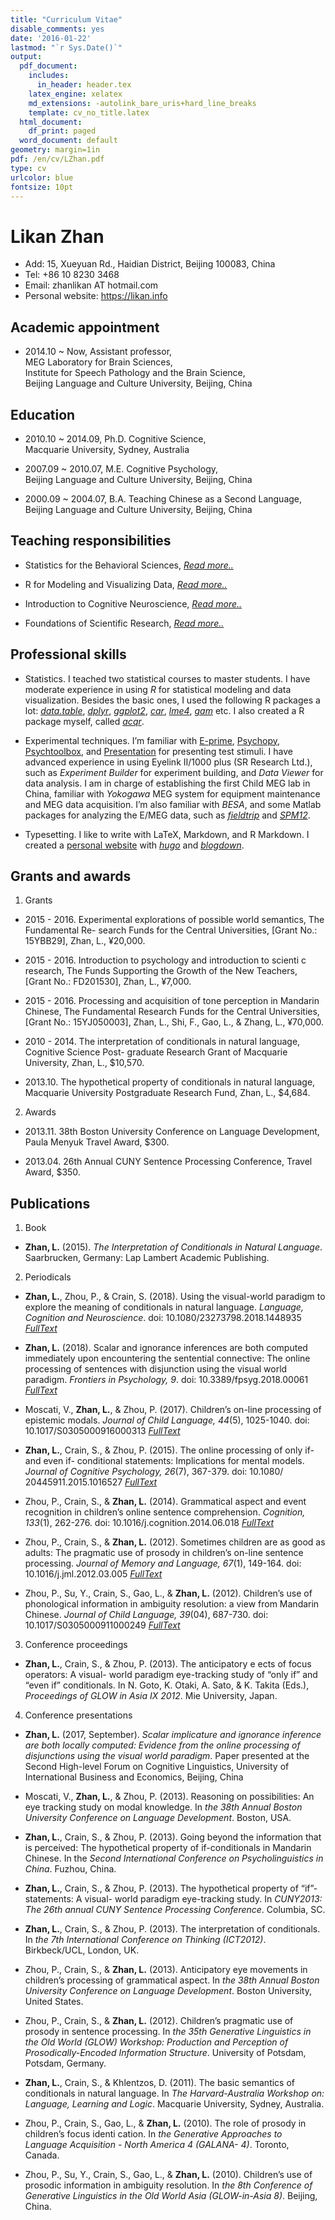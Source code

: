 ```yaml
---
title: "Curriculum Vitae"
disable_comments: yes
date: '2016-01-22'
lastmod: "`r Sys.Date()`"
output:
  pdf_document:
    includes:
      in_header: header.tex
    latex_engine: xelatex
    md_extensions: -autolink_bare_uris+hard_line_breaks
    template: cv_no_title.latex
  html_document:
    df_print: paged
  word_document: default
geometry: margin=1in
pdf: /en/cv/LZhan.pdf
type: cv
urlcolor: blue
fontsize: 10pt
---
```


# Likan Zhan

- Add: 15, Xueyuan Rd., Haidian District, Beijing 100083, China
- Tel:  +86 10 8230 3468
- Email: zhanlikan AT hotmail.com
- Personal website: <https://likan.info>

## Academic appointment

- 2014.10 ~ Now, Assistant professor,<br>
  MEG Laboratory for Brain Sciences, <br>
  Institute for Speech Pathology and the Brain Science,<br>
  Beijing Language and Culture University, Beijing, China

## Education

- 2010.10 ~ 2014.09, Ph.D. Cognitive Science, <br>
  Macquarie University, Sydney, Australia

- 2007.09 ~ 2010.07, M.E. Cognitive Psychology, <br>
  Beijing Language and Culture University, Beijing, China

- 2000.09 ~ 2004.07, B.A. Teaching Chinese as a Second Language, <br>
  Beijing Language and Culture University, Beijing, China


## Teaching responsibilities

- Statistics for the Behavioral Sciences, <i class="fa fa-file-text-o"> [Read more..](https://likan.info/en/teach/stat_behav_sci/)</i>

- R for Modeling and Visualizing Data, <i class="fa fa-file-text-o"> [Read more..](https://likan.info/en/teach/model_vis_data/)</i>

- Introduction to Cognitive Neuroscience, <i class="fa fa-file-text-o"> [Read more..](https://likan.info/en/teach/cogn_neurosci/)</i>

- Foundations of Scientific Research, <i class="fa fa-file-text-o"> [Read more..](https://likan.info/en/teach/found_sci_res/)</i>

## Professional skills

- Statistics. I teached two statistical courses to master students. I have moderate experience in using *R* for statistical modeling and data visualization. Besides the basic ones, I used the following R packages a lot: [*data.table*](http://r-datatable.com), [*dplyr*](http://dplyr.tidyverse.org), [*ggplot2*](http://ggplot2.tidyverse.org), [*car*](https://cran.r-project.org/web/packages/car/index.html), [*lme4*](https://github.com/lme4/lme4), [*gam*](https://cran.r-project.org/web/packages/gam/index.html) etc. I also created a R package myself, called [*acqr*](https://github.com/likanzhan/acqr).

- Experimental techniques. I'm familiar with [E-prime](https://www.pstnet.com/eprime.cfm), [Psychopy](http://www.psychopy.org), [Psychtoolbox](http://psychtoolbox.org), and [Presentation](https://www.neurobs.com/presentation) for presenting test stimuli. I have advanced experience in using Eyelink II/1000 plus (SR Research Ltd.), such as *Experiment Builder* for experiment building, and *Data Viewer* for data analysis. I am in charge of establishing the first Child MEG lab in China, familiar with *Yokogawa* MEG system for equipment maintenance and MEG data acquisition. I'm also familiar with *BESA*, and some Matlab packages for analyzing the E/MEG data, such as [*fieldtrip*](http://www.fieldtriptoolbox.org) and [*SPM12*](https://github.com/neurodebian/spm12).

- Typesetting. I like to write with LaTeX, Markdown, and R Markdown. I created a [personal website](https://likan.info) with [*hugo*](https://gohugo.io) and [*blogdown*](https://github.com/rstudio/blogdown).

## Grants and awards

1. Grants
- 2015 - 2016. Experimental explorations of possible world semantics, The Fundamental Re- search Funds for the Central Universities, [Grant No.: 15YBB29], Zhan, L., ¥20,000.

- 2015 - 2016. Introduction to psychology and introduction to scienti c research, The Funds Supporting the Growth of the New Teachers, [Grant No.: FD201530], Zhan, L., ¥7,000.

- 2015 - 2016. Processing and acquisition of tone perception in Mandarin Chinese, The Fundamental Research Funds for the Central Universities, [Grant No.: 15YJ050003], Zhan, L., Shi, F., Gao, L., & Zhang, L., ¥70,000.

- 2010 - 2014. The interpretation of conditionals in natural language, Cognitive Science Post- graduate Research Grant of Macquarie University, Zhan, L., $10,570.

- 2013.10. The hypothetical property of conditionals in natural language, Macquarie University Postgraduate Research Fund, Zhan, L., $4,684.

2. Awards
- 2013.11. 38th Boston University Conference on Language Development, Paula Menyuk Travel Award, $300.

- 2013.04. 26th Annual CUNY Sentence Processing Conference, Travel Award, $350.

## Publications

1. Book

- **Zhan, L.** (2015). *The Interpretation of Conditionals in Natural Language*. Saarbrucken, Germany: Lap Lambert Academic Publishing.

2. Periodicals

- **Zhan, L.**, Zhou, P., & Crain, S. (2018). Using the visual-world paradigm to explore the meaning of conditionals in natural language. *Language, Cognition and Neuroscience*. doi: 10.1080/23273798.2018.1448935 <i class="fa fa-file-pdf-o"> [FullText](https://publications.likan.info/LangCognNeurosci2018.pdf)</i>

- **Zhan, L.** (2018). Scalar and ignorance inferences are both computed immediately upon encountering the sentential connective: The online processing of sentences with disjunction using the visual world paradigm. *Frontiers in Psychology, 9*. doi: 10.3389/fpsyg.2018.00061  <i class="fa fa-file-pdf-o"> [FullText](https://www.frontiersin.org/articles/10.3389/fpsyg.2018.00061/full)</i>

- Moscati, V., **Zhan, L.**, & Zhou, P. (2017). Children's on-line processing of epistemic modals. *Journal of Child Language, 44*(5), 1025-1040. doi: 10.1017/S0305000916000313 
<i class="fa fa-file-pdf-o"> [FullText](https://publications.likan.info/JChildLang2016.pdf)</i>

- **Zhan, L.**, Crain, S., & Zhou, P. (2015). The online processing of only if- and even if- conditional statements: Implications for mental models. *Journal of Cognitive Psychology, 26*(7), 367-379. doi: 10.1080/ 20445911.2015.1016527 <i class="fa fa-file-pdf-o"> [FullText](https://publications.likan.info/JCognPsychol2015.pdf)</i>

- Zhou, P., Crain, S., & **Zhan, L.** (2014). Grammatical aspect and event recognition in children's online sentence comprehension. *Cognition, 133*(1), 262-276. doi: 10.1016/j.cognition.2014.06.018 <i class="fa fa-file-pdf-o"> [FullText](http://publications.likan.info/Cognition2014.pdf)</i>

- Zhou, P., Crain, S., & **Zhan, L.** (2012). Sometimes children are as good as adults: The pragmatic use of prosody in children’s on-line sentence processing. *Journal of Memory and Language, 67*(1), 149-164. doi: 10.1016/j.jml.2012.03.005 <i class="fa fa-file-pdf-o"> [FullText](https://publications.likan.info/JMemLang2012.pdf)</i>

- Zhou, P., Su, Y., Crain, S., Gao, L., & **Zhan, L.** (2012). Children's use of phonological information in ambiguity resolution: a view from Mandarin Chinese. *Journal of Child Language, 39*(04), 687-730. doi: 10.1017/S0305000911000249 <i class="fa fa-file-pdf-o"> [FullText](https://publications.likan.info/JChildLang2012.pdf)</i>

3. Conference proceedings

- **Zhan, L.**, Crain, S., & Zhou, P. (2013). The anticipatory e ects of focus operators: A visual- world paradigm eye-tracking study of “only if” and “even if” conditionals. In N. Goto, K. Otaki, A. Sato, & K. Takita (Eds.), *Proceedings of GLOW in Asia IX 2012*. Mie University, Japan.


4. Conference presentations

- **Zhan, L.** (2017, September). *Scalar implicature and ignorance inference are both locally computed: Evidence from the online processing of disjunctions using the visual world paradigm*. Paper presented at the Second High-level Forum on Cognitive Linguistics, University of International Business and Economics, Beijing, China

- Moscati, V., **Zhan, L.**, & Zhou, P. (2013). Reasoning on possibilities: An eye tracking study on modal knowledge. In *the 38th Annual Boston University Conference on Language Development*. Boston, USA.

- **Zhan, L.**, Crain, S., & Zhou, P. (2013). Going beyond the information that is perceived: The hypothetical property of if-conditionals in Mandarin Chinese. In the *Second International Conference on Psycholinguistics in China*. Fuzhou, China.

- **Zhan, L.**, Crain, S., & Zhou, P. (2013). The hypothetical property of “if”-statements: A visual- world paradigm eye-tracking study. In *CUNY2013: The 26th annual CUNY Sentence Processing Conference*. Columbia, SC.

- **Zhan, L.**, Crain, S., & Zhou, P. (2013). The interpretation of conditionals. In *the 7th International Conference on Thinking (ICT2012)*. Birkbeck/UCL, London, UK.

- Zhou, P., Crain, S., & **Zhan, L.** (2013). Anticipatory eye movements in children’s processing of grammatical aspect. In *the 38th Annual Boston University Conference on Language Development*. Boston University, United States.

- Zhou, P., Crain, S., & **Zhan, L.** (2012). Children’s pragmatic use of prosody in sentence processing. In *the 35th Generative Linguistics in the Old World (GLOW) Workshop: Production and Perception of Prosodically-Encoded Information Structure*. University of Potsdam, Potsdam, Germany.

- **Zhan, L.**, Crain, S., & Khlentzos, D. (2011). The basic semantics of conditionals in natural language. In *The Harvard-Australia Workshop on: Language, Learning and Logic*. Macquarie University, Sydney, Australia.

- Zhou, P., Crain, S., Gao, L., & **Zhan, L.** (2010). The role of prosody in children’s focus identi cation. In *the Generative Approaches to Language Acquisition - North America 4 (GALANA- 4)*. Toronto, Canada.

- Zhou, P., Su, Y., Crain, S., Gao, L., & **Zhan, L.** (2010). Children’s use of prosodic information in ambiguity resolution. In *the 8th Conference of Generative Linguistics in the Old World Asia (GLOW-in-Asia 8)*. Beijing, China.
